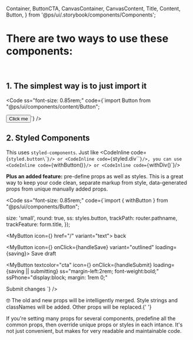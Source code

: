   Container,
  ButtonCTA,
  CanvasContainer,
  CanvasContent,
  Title,
  Content,
  Button,
} from '@ps/ui/.storybook/components/Components';

<Meta title="Get started/Styles and props" />

<ThemeProvider>
<Wrapper>

# There are two ways to use these components:

<br />

## 1. The simplest way is to just import it

<Code
  ss="font-size: 0.85rem;"
  code={`import Button from "@ps/ui/components/content/Button";
  
<Button variant="outlined" onClick={console.log}>Click me</Button>`}
/>

## 2. Styled Components

This uses `styled-components`. Just like <CodeInline code={`styled.button\`\``}/> or <CodeInline code={`styled.div\`\``}/>, you can use <CodeInline code={`withButton()`}/> or <CodeInline code={`withDiv()`}/>  

**Plus an added feature:** pre-define <Inline as="b" textcolor="accent"> props</Inline> as well as styles. This is a great way to keep your code clean, separate markup from style, data-generated props from unique manually added props.  

<Code
  ss="font-size: 0.85rem;"
  code={`import { withButton } from "@ps/ui/components/Button";
  
  size: 'small',
  round: true,
  ss: styles.button,
  trackPath: router.pathname,
  trackFeature: form.title,
});
  
<MyButton icon={<Icon name="arrow-left" />} href="/" variant="text"> back</MyButton>
  
<MyButton icon={<Icon name="stop-watch" />} onClick={handleSave} variant="outlined" loading={saving}>
  Save draft
</MyButton>
  
<MyButton
  textcolor="cta"
  icon={<Icon name="thumbs-up" />}
  onClick={handleSubmit}
  loading={saving || submitting}
  ss="margin-left:2rem; font-weight:bold;"
  ssPhone="display:block; margin: 1rem 0;"
>
  Submit changes
</MyButton>
`}
/>

<Inline as="b" textcolor="accent">
  🤓 The old and new props will be intelligently merged.
</Inline> Style strings and classNames will be added. Other props will be replaced.{' '}

If you're setting many props for several components, predefine all the common props, then override unique props or styles in each intance. It's not just convenient, but makes for very readable and maintainable code.

</Wrapper>
</ThemeProvider>
